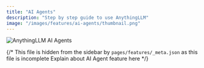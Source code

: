```yaml
---
title: "AI Agents"
description: "Step by step guide to use AnythingLLM"
image: "/images/features/ai-agents/thumbnail.png"
---
```



<Image
  src="/images/features/ai-agents/thumbnail.png" 
  height={1080} 
  width={1920} 
  quality={100}
  alt="AnythingLLM AI Agents"
/>

{/* This file is hidden from the sidebar by `pages/features/_meta.json` as this file is incomplete
Explain about AI Agent feature here */}

